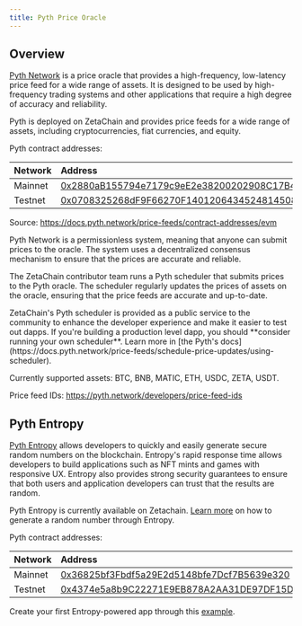 ```yaml
---
title: Pyth Price Oracle
---
```



## Overview

[Pyth Network](https://docs.pyth.network/) is a price oracle that provides a
high-frequency, low-latency price feed for a wide range of assets. It is
designed to be used by high-frequency trading systems and other applications
that require a high degree of accuracy and reliability.

Pyth is deployed on ZetaChain and provides price feeds for a wide range of
assets, including cryptocurrencies, fiat currencies, and equity.

Pyth contract addresses:

| Network      | Address                                                                                                                                    |
| :----------- | :----------------------------------------------------------------------------------------------------------------------------------------- |
| Mainnet      | [0x2880aB155794e7179c9eE2e38200202908C17B43](https://zetachain.blockscout.com/address/0x2880aB155794e7179c9eE2e38200202908C17B43)          |
| Testnet      | [0x0708325268dF9F66270F1401206434524814508b](https://zetachain-athens-3.blockscout.com/address/0x0708325268dF9F66270F1401206434524814508b) |

Source: https://docs.pyth.network/price-feeds/contract-addresses/evm

Pyth Network is a permissionless system, meaning that anyone can submit prices
to the oracle. The system uses a decentralized consensus mechanism to ensure
that the prices are accurate and reliable.

The ZetaChain contributor team runs a Pyth scheduler that submits prices to the
Pyth oracle. The scheduler regularly updates the prices of assets on the oracle,
ensuring that the price feeds are accurate and up-to-date.

<Alert variant="warning">
  ZetaChain's Pyth scheduler is provided as a public service to the community to enhance the developer experience and
  make it easier to test out dapps. If you're building a production level dapp, you should **consider running your own
  scheduler**. Learn more in [the Pyth's
  docs](https://docs.pyth.network/price-feeds/schedule-price-updates/using-scheduler).
</Alert>

Currently supported assets: BTC, BNB, MATIC, ETH, USDC, ZETA, USDT.

Price feed IDs: https://pyth.network/developers/price-feed-ids

## Pyth Entropy

[Pyth Entropy](https://docs.pyth.network/entropy) allows developers to quickly and easily generate secure
random numbers on the blockchain. Entropy's rapid response time allows
developers to build applications such as NFT mints and games with responsive UX.
Entropy also provides strong security guarantees to ensure that both
users and application developers can trust that the results are random.

Pyth Entropy is currently available on Zetachain. [Learn more](https://docs.pyth.network/entropy/generate-random-numbers) on how to generate a random number through Entropy.

Pyth contract addresses:

| Network | Address                                                                                                                                    |
| :------ | :----------------------------------------------------------------------------------------------------------------------------------------- |
| Mainnet | [0x36825bf3Fbdf5a29E2d5148bfe7Dcf7B5639e320](https://zetachain.blockscout.com/address/0x36825bf3Fbdf5a29E2d5148bfe7Dcf7B5639e320)          |
| Testnet | [0x4374e5a8b9C22271E9EB878A2AA31DE97DF15DAF](https://zetachain-athens-3.blockscout.com/address/0x4374e5a8b9C22271E9EB878A2AA31DE97DF15DAF) |

Create your first Entropy-powered app through this [example](https://docs.pyth.network/entropy/create-your-first-entropy-app).
